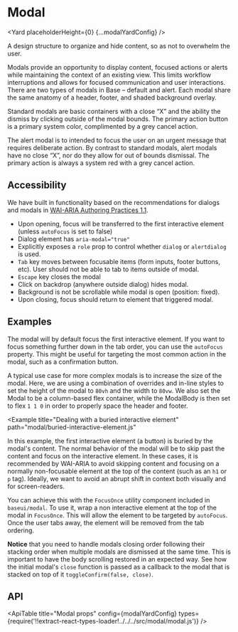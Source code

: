 <!--
Copyright (c) Uber Technologies, Inc.

This source code is licensed under the MIT license found in the
LICENSE file in the root directory of this source tree.
-->





# Modal

<Yard placeholderHeight={0} {...modalYardConfig} />

A design structure to organize and hide content, so as not to overwhelm the user.

Modals provide an opportunity to display content, focused actions or alerts while maintaining the
context of an existing view. This limits workflow interruptions and allows for focused
communication and user interactions. There are two types of modals in Base – default and alert.
Each modal share the same anatomy of a header, footer, and shaded background overlay.

Standard modals are basic containers with a close “X” and the ability the dismiss by clicking outside
of the modal bounds. The primary action button is a primary system color, complimented by a grey
cancel action.

The alert modal is to intended to focus the user on an urgent message that requires deliberate
action. By contrast to standard modals, alert modals have no close “X”, nor do they allow for out
of bounds dismissal. The primary action is always a system red with a grey cancel action.

## Accessibility

We have built in functionality based on the recommendations for dialogs and modals in [WAI-ARIA Authoring Practices 1.1](https://www.w3.org/TR/wai-aria-practices/#dialog_modal).

- Upon opening, focus will be transferred to the first interactive element (unless `autoFocus` is set to false)
- Dialog element has `aria-modal="true"`
- Explicitly exposes a `role` prop to control whether `dialog` or `alertdialog` is used.
- `Tab` key moves between focusable items (form inputs, footer buttons, etc). User should not be able to tab to items outside of modal.
- `Escape` key closes the modal
- Click on backdrop (anywhere outside dialog) hides modal.
- Background is not be scrollable while modal is open (position: fixed).
- Upon closing, focus should return to element that triggered modal.

## Examples

<Example title="Modal With Button Trigger" path="modal/basic.js">
  <ModalBasic />
</Example>

<Example title="Placing initial focus" path="modal/autofocus.js">
  <ModalAutoFocus />
</Example>

The modal will by default focus the first interactive element.
If you want to focus something further down in the tab order, you can use the `autoFocus` property.
This might be useful for targeting the most common action in the modal, such as a confirmation button.

<Example title="Setting the size of the modal" path="modal/sized.js">
  <ModalSized />
</Example>

A typical use case for more complex modals is to increase the size of the modal. Here, we are using a combination of overrides and in-line styles to set the height of the modal to `80vh` and the width to `80vw`. We also set the Modal to be a column-based flex container, while the ModalBody is then set to flex `1 1 0` in order to properly space the header and footer.

<Example
  title="Dealing with a buried interactive element"
  path="modal/buried-interactive-element.js"
>
  <ModalBuriedInteractiveElement />
</Example>

In this example, the first interactive element (a button) is buried by the modal's content.
The normal behavior of the modal will be to skip past the content and focus on the interactive element.
In these cases, it is recommended by WAI-ARIA to avoid skipping content and focusing on a normally non-focusable element at the top of the content (such as an `h1` or `p` tag).
Ideally, we want to avoid an abrupt shift in context both visually and for screen-readers.

You can achieve this with the `FocusOnce` utility component included in `baseui/modal`.
To use it, wrap a non interactive element at the top of the modal in `FocusOnce`.
This will allow the element to be targeted by `autoFocus`.
Once the user tabs away, the element will be removed from the tab ordering.

<Example title="Adding nested modals" path="modal/nested.js">
  <ModalNested />
</Example>

**Notice** that you need to handle modals closing order following their stacking order
when multiple modals are dismissed at the same time. This is important to have the body
scrolling restored in an expected way. See how the initial modal's `close` function is
passed as a callback to the modal that is stacked on top of it `toggleConfirm(false, close)`.

## API

<ApiTable
  title="Modal props"
  config={modalYardConfig}
  types={require('!!extract-react-types-loader!../../../src/modal/modal.js')}
/>

<Exports component={ModalExports} title="Modal exports" path="baseui/modal" />
